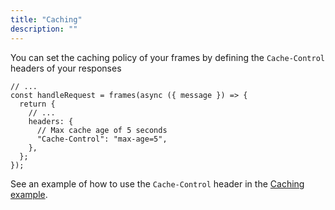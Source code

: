 ```yaml
---
title: "Caching"
description: ""
---
```


You can set the caching policy of your frames by defining the `Cache-Control` headers of your responses

```tsx
// ...
const handleRequest = frames(async ({ message }) => {
  return {
    // ...
    headers: {
      // Max cache age of 5 seconds
      "Cache-Control": "max-age=5",
    },
  };
});
```

See an example of how to use the `Cache-Control` header in the [Caching example](https://github.com/framesjs/frames.js/tree/main/examples/framesjs-starter/app/examples/new-api-cache-control).
